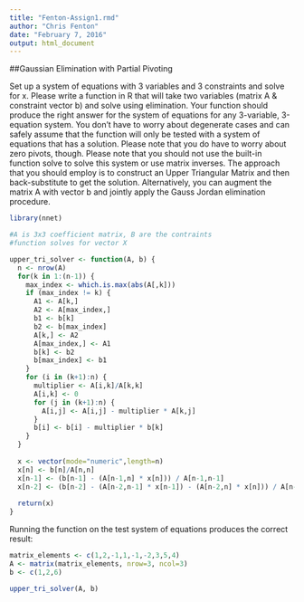 ```yaml
---
title: "Fenton-Assign1.rmd"
author: "Chris Fenton"
date: "February 7, 2016"
output: html_document
---
```


##Gaussian Elimination with Partial Pivoting

Set up a system of equations with 3 variables and 3 constraints and solve for x. Please
write a function in R that will take two variables (matrix A & constraint vector b) and
solve using elimination. Your function should produce the right answer for the system of
equations for any 3-variable, 3-equation system. You don’t have to worry about degenerate
cases and can safely assume that the function will only be tested with a system of equations
that has a solution. Please note that you do have to worry about zero pivots, though. Please
note that you should not use the built-in function solve to solve this system or use matrix
inverses. The approach that you should employ is to construct an Upper Triangular Matrix
and then back-substitute to get the solution. Alternatively, you can augment the matrix
A with vector b and jointly apply the Gauss Jordan elimination procedure.

```r
library(nnet)

#A is 3x3 coefficient matrix, B are the contraints
#function solves for vector X 

upper_tri_solver <- function(A, b) {
  n <- nrow(A)
  for(k in 1:(n-1)) {
    max_index <- which.is.max(abs(A[,k])) 
    if (max_index != k) {
      A1 <- A[k,]
      A2 <- A[max_index,]
      b1 <- b[k]
      b2 <- b[max_index]
      A[k,] <- A2
      A[max_index,] <- A1
      b[k] <- b2
      b[max_index] <- b1
    }
    for (i in (k+1):n) {
      multiplier <- A[i,k]/A[k,k]
      A[i,k] <- 0
      for (j in (k+1):n) {
        A[i,j] <- A[i,j] - multiplier * A[k,j]
      }
      b[i] <- b[i] - multiplier * b[k]
    }
  }
  
  x <- vector(mode="numeric",length=n)
  x[n] <- b[n]/A[n,n]
  x[n-1] <- (b[n-1] - (A[n-1,n] * x[n])) / A[n-1,n-1]
  x[n-2] <- (b[n-2] - (A[n-2,n-1] * x[n-1]) - (A[n-2,n] * x[n])) / A[n-2,n-2]
  
  return(x)
}
```

Running the function on the test system of equations produces the correct result:

```r

matrix_elements <- c(1,2,-1,1,-1,-2,3,5,4)
A <- matrix(matrix_elements, nrow=3, ncol=3)
b <- c(1,2,6)

upper_tri_solver(A, b)
```